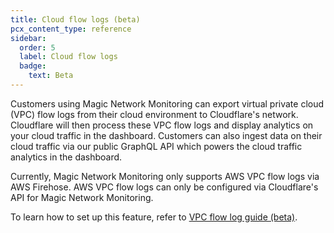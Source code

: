 ```yaml
---
title: Cloud flow logs (beta)
pcx_content_type: reference
sidebar:
  order: 5
  label: Cloud flow logs
  badge:
    text: Beta
---
```


Customers using Magic Network Monitoring can export virtual private cloud (VPC) flow logs from their cloud environment to Cloudflare's network. Cloudflare will then process these VPC flow logs and display analytics on your cloud traffic in the dashboard. Customers can also ingest data on their cloud traffic via our public GraphQL API which powers the cloud traffic analytics in the dashboard.

Currently, Magic Network Monitoring only supports AWS VPC flow logs via AWS Firehose. AWS VPC flow logs can only be configured via Cloudflare's API for Magic Network Monitoring.

To learn how to set up this feature, refer to [VPC flow log guide (beta)](/magic-network-monitoring/get-started/#vpc-flow-log-guide).